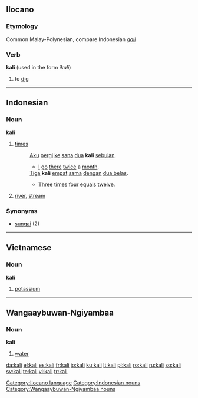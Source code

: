 {{see|Kali|käli}}
==Ilocano==

===Etymology===
Common Malay-Polynesian, compare Indonesian ''[[gali]]''

===Verb===
'''kali''' (used in the form ''ikali'')

# to [[dig]]

[[Category:Ilocano language]]

----

==Indonesian==

===Noun===
'''kali'''

# [[times]]
#: [[aku|Aku]] [[pergi]] [[ke]] [[sana]] [[dua]] '''kali''' [[bulan|sebulan]].
#:* [[I]] [[go]] [[there]] [[twice]] a [[month]].
#: [[tiga|Tiga]] '''kali''' [[empat]] [[sama]] [[dengan]] [[dua belas]].
#:* [[three|Three]] [[times]] [[four]] [[equal]]s [[twelve]].
# [[river]], [[stream]]

===Synonyms===
* [[sungai]] (2)

[[Category:Indonesian nouns]]

----

==Vietnamese==

===Noun===
'''kali'''

# [[potassium]]

----

==Wangaaybuwan-Ngiyambaa==

===Noun===
'''kali'''

# [[water]]

[[Category:Wangaaybuwan-Ngiyambaa nouns]]

[[da:kali]]
[[el:kali]]
[[es:kali]]
[[fr:kali]]
[[io:kali]]
[[ku:kali]]
[[lt:kali]]
[[pl:kali]]
[[ro:kali]]
[[ru:kali]]
[[sq:kali]]
[[sv:kali]]
[[te:kali]]
[[vi:kali]]
[[tr:kali]]